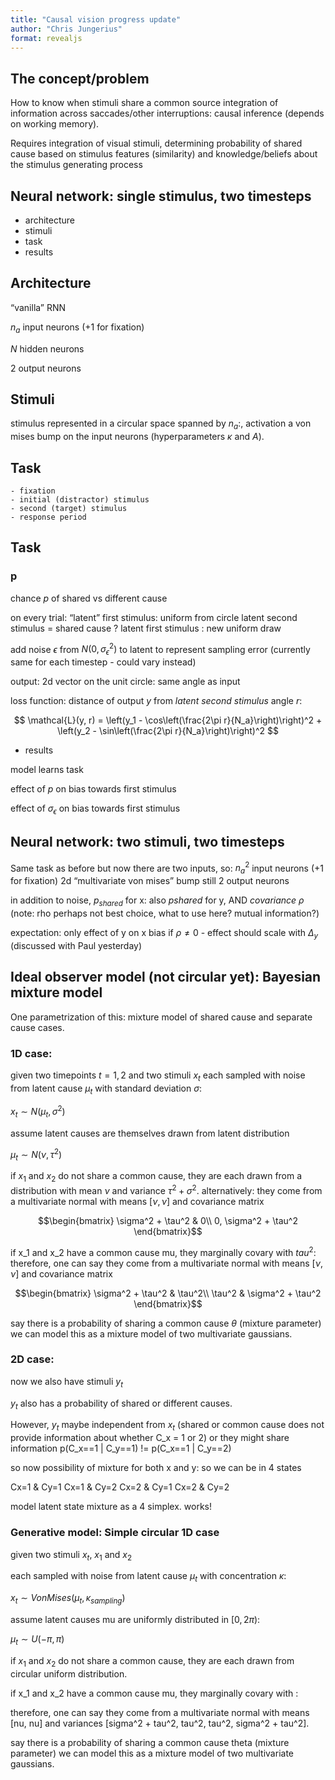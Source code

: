 ```yaml
---
title: "Causal vision progress update"
author: "Chris Jungerius"
format: revealjs
---
```


## The concept/problem

How to know when stimuli share a common source
integration of information across saccades/other interruptions: causal inference (depends on working memory).

Requires integration of visual stimuli, determining probability of shared cause based on stimulus features (similarity) and knowledge/beliefs about the stimulus generating process



## Neural network: single stimulus, two timesteps

- architecture
- stimuli
- task
- results


## Architecture

"vanilla" RNN

$n_a$ input neurons (+1 for fixation)

$N$ hidden neurons

2 output neurons


## Stimuli

stimulus represented in a circular space spanned by $n_a$:, activation a von mises bump on the input neurons (hyperparameters $\kappa$ and $A$).


## Task

    - fixation
    - initial (distractor) stimulus
    - second (target) stimulus
    - response period


## Task

### p
chance $p$ of shared vs different cause

on every trial:
"latent" first stimulus: uniform from circle
latent second stimulus = shared cause ? latent first stimulus : new uniform draw

add noise $\epsilon$ from $N(0,\sigma_\epsilon^2)$ to latent to represent sampling error (currently same for each timestep - could vary instead)

output: 2d vector on the unit circle: same angle as input

loss function: distance of output $y$ from *latent second stimulus* angle $r$:

$$
\mathcal{L}(y, r) = \left(y_1 - \cos\left(\frac{2\pi r}{N_a}\right)\right)^2 + \left(y_2 - \sin\left(\frac{2\pi r}{N_a}\right)\right)^2
$$

- results

model learns task

effect of $p$ on bias towards first stimulus

effect of $\sigma_\epsilon$ on bias towards first stimulus

## Neural network: two stimuli, two timesteps

Same task as before but now there are two inputs, so:
$n_a^2$ input neurons (+1 for fixation)
2d "multivariate von mises" bump
still 2 output neurons

in addition to noise, $p_{shared}$ for x: also $p{shared}$ for y, AND *covariance* $\rho$ (note: rho perhaps not best choice, what to use here? mutual information?)

expectation: only effect of y on x bias if $\rho \neq 0$ - effect should scale with $\Delta_y$ (discussed with Paul yesterday)







## Ideal observer model (not circular yet): Bayesian mixture model

One parametrization of this: mixture model of shared cause and separate cause cases.

### 1D case:

given two timepoints $t = 1, 2$ and two stimuli $x_t$ each sampled with noise from latent cause $\mu_t$ with standard deviation $\sigma$:

$x_t \sim N(\mu_t, \sigma^2)$

assume latent causes \mu are themselves drawn from latent distribution

$\mu_t \sim N(\nu,\tau^2)$

if $x_1$ and $x_2$ do not share a common cause, they are each drawn from a distribution with mean $\nu$ and variance $\tau^2 + \sigma^2$. alternatively: they come from a multivariate normal with means $[\nu, \nu]$ and covariance matrix

$$\begin{bmatrix}
\sigma^2 + \tau^2 & 0\\
0, \sigma^2 + \tau^2
\end{bmatrix}$$

if x_1 and x_2 have a common cause mu, they marginally covary with $tau^2$:
therefore, one can say they come from a multivariate normal with means $[\nu, \nu]$ and covariance matrix

$$\begin{bmatrix}
\sigma^2 + \tau^2 & \tau^2\\
\tau^2 & \sigma^2 + \tau^2
\end{bmatrix}$$

say there is a probability of sharing a common cause $\theta$ (mixture parameter) we can model this as a mixture model of two multivariate gaussians.



### 2D case:

now we also have stimuli $y_t$

$y_t$ also has a probability of shared or different causes.

However, $y_t$ maybe independent from $x_t$ (shared or common cause does not provide information about whether C_x = 1 or 2) or they might share information p(C_x==1 | C_y==1) != p(C_x==1 | C_y==2)

so now possibility of mixture for both x and y: so we can be in 4 states

Cx=1 & Cy=1
Cx=1 & Cy=2
Cx=2 & Cy=1
Cx=2 & Cy=2

model latent state mixture as a 4 simplex.
works!


### Generative model: Simple circular 1D case

given two stimuli $x_t$, $x_1$ and $x_2$

each sampled with noise from latent cause $\mu_t$ with concentration $\kappa$:

$x_t \sim VonMises(\mu_t, \kappa_{sampling})$

assume latent causes mu are uniformly distributed in $[0, 2\pi)$:

$\mu_t \sim U(-\pi,\pi)$

if $x_1$ and $x_2$ do not share a common cause, they are each drawn from circular uniform distribution. 

if x_1 and x_2 have a common cause mu, they marginally covary with :

therefore, one can say they come from a multivariate normal with means [nu, nu] and variances [sigma^2 + tau^2, tau^2, tau^2, sigma^2 + tau^2].

say there is a probability of sharing a common cause theta (mixture parameter) we can model this as a mixture model of two multivariate gaussians.

